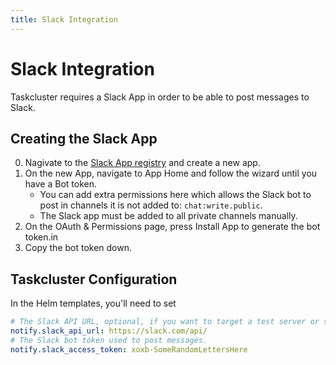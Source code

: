 ```yaml
---
title: Slack Integration
---
```


# Slack Integration

Taskcluster requires a Slack App in order to be able to post messages to Slack.

## Creating the Slack App

0. Nagivate to the [Slack App registry](https://api.slack.com/apps) and create a new app.
0. On the new App, navigate to App Home and follow the wizard until you have a Bot token.
    - You can add extra permissions here which allows the Slack bot to post in
      channels it is not added to: `chat:write.public`.
    - The Slack app must be added to all private channels manually.
0. On the OAuth & Permissions page, press Install App to generate the bot token.in
0. Copy the bot token down.

## Taskcluster Configuration

In the Helm templates, you'll need to set

```yaml
# The Slack API URL, optional, if you want to target a test server or similar.
notify.slack_api_url: https://slack.com/api/
# The Slack bot token used to post messages.
notify.slack_access_token: xoxb-SomeRandomLettersHere
```
